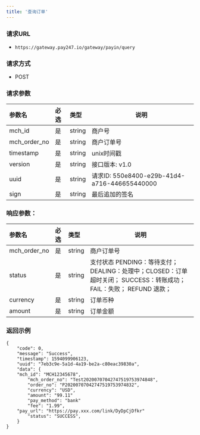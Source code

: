 ```yaml
---
title: '查询订单'
---
```


### 请求URL

- `https://gateway.pay247.io/gateway/payin/query`

### 请求方式
- POST

### 请求参数


|参数名|必选|类型|说明|
|:----    |:---|:----- |-----   |
|mch_id |是  |string |商户号   |
|mch_order_no |是  |string | 商户订单号   |
|timestamp |是  |string | unix时间戳  |
|version |是  |string | 接口版本: v1.0 |
|uuid  | 是  | string   | 请求ID: 550e8400-e29b-41d4-a716-446655440000 |
|sign |是  |string | 最后追加的签名 |

### 响应参数：

|参数名|必选|类型| 说明                                 |
|:----    |:---|:----- |------------------------------------|
|mch_order_no |是  |string | 商户订单号                              |
|status |是  |string | 支付状态  PENDING：等待支付； DEALING：处理中；CLOSED：订单超时关闭； SUCCESS：转账成功；FAIL：失败； REFUND 退款；|
|currency |是  |string | 订单币种                               |
|amount |是  |string | 订单金额                               |

### 返回示例

```
{
	"code": 0,
	"message": "Success",
	"timestamp": 1594099906123,
	"uuid": "7eb3c9e-5a1d-4a19-be2a-c80eac39830a",
	"data": {
    "mch_id": "MCH12345678",
		"mch_order_no": "Test20200707042747519753974848",
		"order_no": "P20200707042747519753974832",
		"currency": "USD",
		"amount": "99.11"
		"pay_method": "bank"
		"fee": "1.99",
    "pay_url": "https://pay.xxx.com/link/DyDpCjDfkr"
		"status": "SUCCESS",
	}
}
```